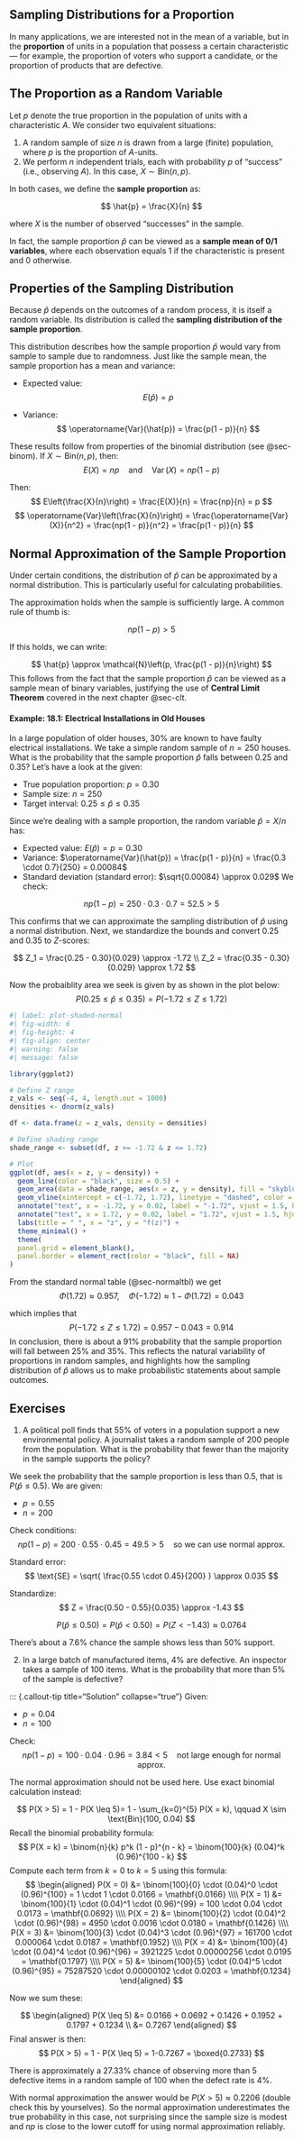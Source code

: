 ## Sampling Distributions for a Proportion {#sec-sampldist-prop}
In many applications, we are interested not in the mean of a variable, but in the **proportion** of units in a population that possess a certain characteristic — for example, the proportion of voters who support a candidate, or the proportion of products that are defective.



## The Proportion as a Random Variable
Let $p$ denote the true proportion in the population of units with a characteristic $A$. We consider two equivalent situations:

1. A random sample of size $n$ is drawn from a large (finite) population, where $p$ is the proportion of $A$-units.
2. We perform $n$ independent trials, each with probability $p$ of "success" (i.e., observing $A$). In this case, $X \sim \text{Bin}(n, p)$.

In both cases, we define the **sample proportion** as:

$$
\hat{p} = \frac{X}{n}
$$

where $X$ is the number of observed "successes" in the sample.

In fact, the sample proportion $\hat{p}$ can be viewed as a **sample mean of 0/1 variables**, where each observation equals 1 if the characteristic is present and 0 otherwise. 

##  Properties of the Sampling Distribution


Because $\hat{p}$ depends on the outcomes of a random process, it is itself a random variable. Its distribution is called the **sampling distribution of the sample proportion**.

This distribution describes how the sample proportion $\hat{p}$ would vary from sample to sample due to randomness.
Just like the sample mean, the sample proportion has a mean and variance:

- Expected value:
$$
E(\hat{p}) = p
$$

- Variance:
$$
\operatorname{Var}(\hat{p}) = \frac{p(1 - p)}{n}
$$

These results follow from properties of the binomial distribution (see @sec-binom). If $X \sim \text{Bin}(n, p)$, then:
$$
E(X) = np \quad \text{and} \quad \operatorname{Var}(X) = np(1 - p)
$$

Then:
$$
E\left(\frac{X}{n}\right) = \frac{E(X)}{n} = \frac{np}{n} =  p
$$
$$
\operatorname{Var}\left(\frac{X}{n}\right) = \frac{\operatorname{Var}(X)}{n^2} = \frac{np(1 - p)}{n^2} = \frac{p(1 - p)}{n}
$$

## Normal Approximation of the Sample Proportion
Under certain conditions, the distribution of $\hat{p}$ can be approximated by a normal distribution. This is particularly useful for calculating probabilities.

The approximation holds when the sample is sufficiently large. A common rule of thumb is:

$$
np(1 - p) > 5
$$

If this holds, we can write:

$$
\hat{p} \approx \mathcal{N}\left(p, \frac{p(1 - p)}{n}\right)
$$
This follows from the fact that the sample proportion $\hat{p}$ can be viewed as a sample mean of binary variables, justifying the use of **Central Limit Theorem** covered in the next chapter @sec-clt.


#### Example: 18.1: Electrical Installations in Old Houses {.unnumbered}
In a large population of older houses, 30% are known to have faulty electrical installations. We take a simple random sample of $n = 250$ houses.
What is the probability that the sample proportion $\hat{p}$ falls between 0.25 and 0.35?
Let's have a look at the given:

- True population proportion: $p = 0.30$
- Sample size: $n = 250$
- Target interval: $0.25 \leq \hat{p} \leq 0.35$

Since we're dealing with a sample proportion, the random variable $\hat{p} = X/n$ has:

- Expected value: $E(\hat{p}) = p = 0.30$
- Variance: $\operatorname{Var}(\hat{p}) = \frac{p(1 - p)}{n} = \frac{0.3 \cdot 0.7}{250} = 0.00084$
- Standard deviation (standard error): $\sqrt{0.00084} \approx 0.029$
We check:

$$
np(1 - p) = 250 \cdot 0.3 \cdot 0.7 = 52.5 > 5
$$

This confirms that we can approximate the sampling distribution of $\hat{p}$ using a normal distribution. Next, we standardize the bounds and convert 0.25 and 0.35 to $Z$-scores:

$$
Z_1 = \frac{0.25 - 0.30}{0.029} \approx -1.72 \\
Z_2 = \frac{0.35 - 0.30}{0.029} \approx 1.72
$$

Now the probaiblity area we seek is given by as shown in the plot below:
$$
P(0.25 \leq \hat{p} \leq 0.35) = P(-1.72 \leq Z \leq 1.72)
$$


```r
#| label: plot-shaded-normal
#| fig-width: 6
#| fig-height: 4
#| fig-align: center
#| warning: false
#| message: false

library(ggplot2)

# Define Z range
z_vals <- seq(-4, 4, length.out = 1000)
densities <- dnorm(z_vals)

df <- data.frame(z = z_vals, density = densities)

# Define shading range
shade_range <- subset(df, z >= -1.72 & z <= 1.72)

# Plot
ggplot(df, aes(x = z, y = density)) +
  geom_line(color = "black", size = 0.5) +
  geom_area(data = shade_range, aes(x = z, y = density), fill = "skyblue", alpha = 0.8) +
  geom_vline(xintercept = c(-1.72, 1.72), linetype = "dashed", color = "black") +
  annotate("text", x = -1.72, y = 0.02, label = "-1.72", vjust = 1.5, hjust = 1.1) +
  annotate("text", x = 1.72, y = 0.02, label = "1.72", vjust = 1.5, hjust = -0.1) +
  labs(title = " ", x = "z", y = "f(z)") +
  theme_minimal() +
  theme(
  panel.grid = element_blank(),   
  panel.border = element_rect(color = "black", fill = NA)       
)
```

From the standard normal table (@sec-normaltbl) we get
$$
\Phi(1.72) \approx 0.957,\quad \Phi(-1.72) \approx  1-\Phi(1.72)  = 0.043
$$

which implies that
$$
P(-1.72 \leq Z \leq 1.72) = 0.957 - 0.043 = 0.914
$$
In conclusion, there is about a 91% probability that the sample proportion will fall between 25% and 35%. This reflects the natural variability of proportions in random samples, and highlights how the sampling distribution of $\hat{p}$ allows us to make probabilistic statements about sample outcomes.

## Exercises {.unnumbered}

1. A political poll finds that 55% of voters in a population support a new environmental policy. A journalist takes a random sample of 200 people from the population. What is the probability that fewer than the majority in the sample supports the policy?

::: {.callout-tip title="Solution" collapse="true"}
We seek the probability that the sample proportion is less than 0.5, that is $P(\hat{p} \leq 0.5)$. We are given:

- $p = 0.55$
- $n = 200$

Check conditions:
$$
np(1 - p) = 200 \cdot 0.55 \cdot 0.45 = 49.5 > 5 \quad \text{so we can use normal approx.}
$$

Standard error:
$$
\text{SE} = \sqrt{ \frac{0.55 \cdot 0.45}{200} } \approx 0.035
$$

Standardize:
$$
Z = \frac{0.50 - 0.55}{0.035} \approx -1.43
$$

$$
P(\hat{p} \leq 0.50) = P(\hat{p} < 0.50) = P(Z < -1.43) \approx 0.0764
$$

There’s about a 7.6% chance the sample shows less than 50% support.
:::


2. In a large batch of manufactured items, 4% are defective. An inspector takes a sample of 100 items. What is the probability that more than 5% of the sample is defective?

::: {.callout-tip title="Solution" collapse="true"}
Given:

- $p = 0.04$
- $n = 100$

Check:
$$
np(1 - p) = 100 \cdot 0.04 \cdot 0.96 = 3.84 \lt 5 \quad \text{not large enough for normal approx.}
$$

The normal approximation should not be used here. Use exact binomial calculation instead:

$$
P(X > 5) = 1 - P(X \leq 5)=  1 - \sum_{k=0}^{5} P(X = k), \qquad X \sim \text{Bin}(100, 0.04)
$$
Recall the binomial probability formula:
$$
P(X = k) = \binom{n}{k} p^k (1 - p)^{n - k} = \binom{100}{k} (0.04)^k (0.96)^{100 - k}
$$
Compute each term from $k = 0$ to $k = 5$ using this formula:
$$
\begin{aligned}
P(X = 0) &= \binom{100}{0} \cdot (0.04)^0 \cdot (0.96)^{100}
= 1 \cdot 1 \cdot 0.0166 = \mathbf{0.0166} \\\\
P(X = 1) &= \binom{100}{1} \cdot (0.04)^1 \cdot (0.96)^{99}
= 100 \cdot 0.04 \cdot 0.0173 = \mathbf{0.0692} \\\\
P(X = 2) &= \binom{100}{2} \cdot (0.04)^2 \cdot (0.96)^{98}
= 4950 \cdot 0.0016 \cdot 0.0180 = \mathbf{0.1426} \\\\
P(X = 3) &= \binom{100}{3} \cdot (0.04)^3 \cdot (0.96)^{97}
= 161700 \cdot 0.000064 \cdot 0.0187 = \mathbf{0.1952} \\\\
P(X = 4) &= \binom{100}{4} \cdot (0.04)^4 \cdot (0.96)^{96}
= 3921225 \cdot 0.00000256 \cdot 0.0195 = \mathbf{0.1797} \\\\
P(X = 5) &= \binom{100}{5} \cdot (0.04)^5 \cdot (0.96)^{95}
= 75287520 \cdot 0.00000102 \cdot 0.0203 = \mathbf{0.1234}
\end{aligned}
$$

Now we sum these:

$$
\begin{aligned}
P(X \leq 5) &= 0.0166 + 0.0692 + 0.1426 + 0.1952 + 0.1797 + 0.1234 \\
&=  0.7267
\end{aligned}
$$
Final answer is then:
$$
P(X > 5) = 1 - P(X \leq 5) = 1-0.7267 = \boxed{0.2733}
$$

There is approximately a 27.33% chance of observing more than 5 defective items in a random sample of 100 when the defect rate is 4%.

With normal approximation the answer would be $P(X > 5) \approx 0.2206$ (double check this by yourselves). So the normal approximation underestimates the true probability in this case, not surprising since the sample size is modest and $np$ is close to the lower cutoff for using normal approximation reliably.


